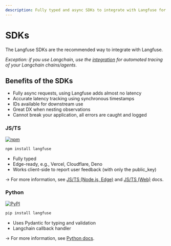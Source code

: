 ```yaml
---
description: Fully typed and async SDKs to integrate with Langfuse for Python and Typescript
---
```



# SDKs

The Langfuse SDKs are the recommended way to integrate with Langfuse.

_Exception: if you use Langchain, use the [integration](/docs/integrations/langchain) for automated tracing of your Langchain chains/agents._

## Benefits of the SDKs

- Fully async requests, using Langfuse adds almost no latency
- Accurate latency tracking using synchronous timestamps
- IDs available for downstream use
- Great DX when nesting observations
- Cannot break your application, all errors are caught and logged

### JS/TS

[![npm](https://img.shields.io/npm/v/langfuse?style=flat-square)](https://www.npmjs.com/package/langfuse)

```sh npm2yarn
npm install langfuse
```

- Fully typed
- Edge-ready, e.g., Vercel, Cloudflare, Deno
- Works client-side to report user feedback (with only the public_key)

→ For more information, see [JS/TS (Node.js, Edge)](/docs/integrations/sdk/typescript) and [JS/TS (Web)](/docs/integrations/sdk/typescript-web) docs.

### Python

[![PyPI](https://img.shields.io/pypi/v/langfuse?style=flat-square)](https://pypi.org/project/langfuse/)

```sh
pip install langfuse
```

- Uses Pydantic for typing and validation
- Langchain callback handler

→ For more information, see [Python docs](/docs/integrations/sdk/python).
